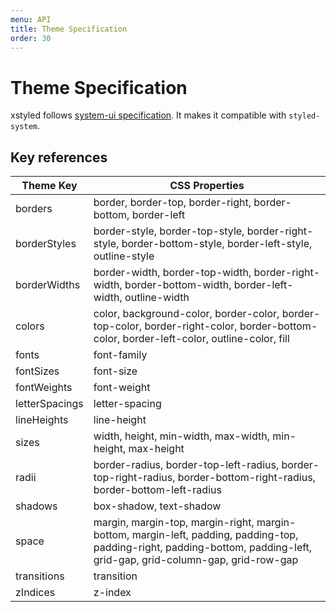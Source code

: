 ```yaml
---
menu: API
title: Theme Specification
order: 30
---
```


# Theme Specification

xstyled follows [system-ui specification](https://system-ui.com/theme/). It makes it compatible with `styled-system`.

## Key references

| Theme Key      | CSS Properties                                                                                                                                                           |
| -------------- | ------------------------------------------------------------------------------------------------------------------------------------------------------------------------ |
| borders        | border, border-top, border-right, border-bottom, border-left                                                                                                             |
| borderStyles   | border-style, border-top-style, border-right-style, border-bottom-style, border-left-style, outline-style                                                                |
| borderWidths   | border-width, border-top-width, border-right-width, border-bottom-width, border-left-width, outline-width                                                                |
| colors         | color, background-color, border-color, border-top-color, border-right-color, border-bottom-color, border-left-color, outline-color, fill                                 |
| fonts          | font-family                                                                                                                                                              |
| fontSizes      | font-size                                                                                                                                                                |
| fontWeights    | font-weight                                                                                                                                                              |
| letterSpacings | letter-spacing                                                                                                                                                           |
| lineHeights    | line-height                                                                                                                                                              |
| sizes          | width, height, min-width, max-width, min-height, max-height                                                                                                              |
| radii          | border-radius, border-top-left-radius, border-top-right-radius, border-bottom-right-radius, border-bottom-left-radius                                                    |
| shadows        | box-shadow, text-shadow                                                                                                                                                  |
| space          | margin, margin-top, margin-right, margin-bottom, margin-left, padding, padding-top, padding-right, padding-bottom, padding-left, grid-gap, grid-column-gap, grid-row-gap |
| transitions    | transition                                                                                                                                                               |
| zIndices       | z-index                                                                                                                                                                  |
